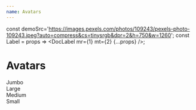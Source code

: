 ```yaml
---
name: Avatars
---
```


const demoSrc='https://images.pexels.com/photos/109243/pexels-photo-109243.jpeg?auto=compress&cs=tinysrgb&dpr=2&h=750&w=1260';
const Label = props => <DocLabel mr={1} mt={2} {...props} />;


<a id="Avatars"></a>

# Avatars
<div style={{ display: 'flex', alignItems: 'flex-end' }}>
    <div>
        <Avatar mx={2} size="jumbo" src={demoSrc} />
        <Label>Jumbo</Label>
    </div>
    <div>
        <Avatar mx={2} size="large" src={demoSrc} />
        <Label>Large</Label>
    </div>
    <div>
        <Avatar mx={2} size="medium" src={demoSrc} />
        <Label>Medium</Label>
    </div>
    <div>
        <Avatar mx={2} size="small" src={demoSrc} />
        <Label>Small</Label>
    </div>
</div>
